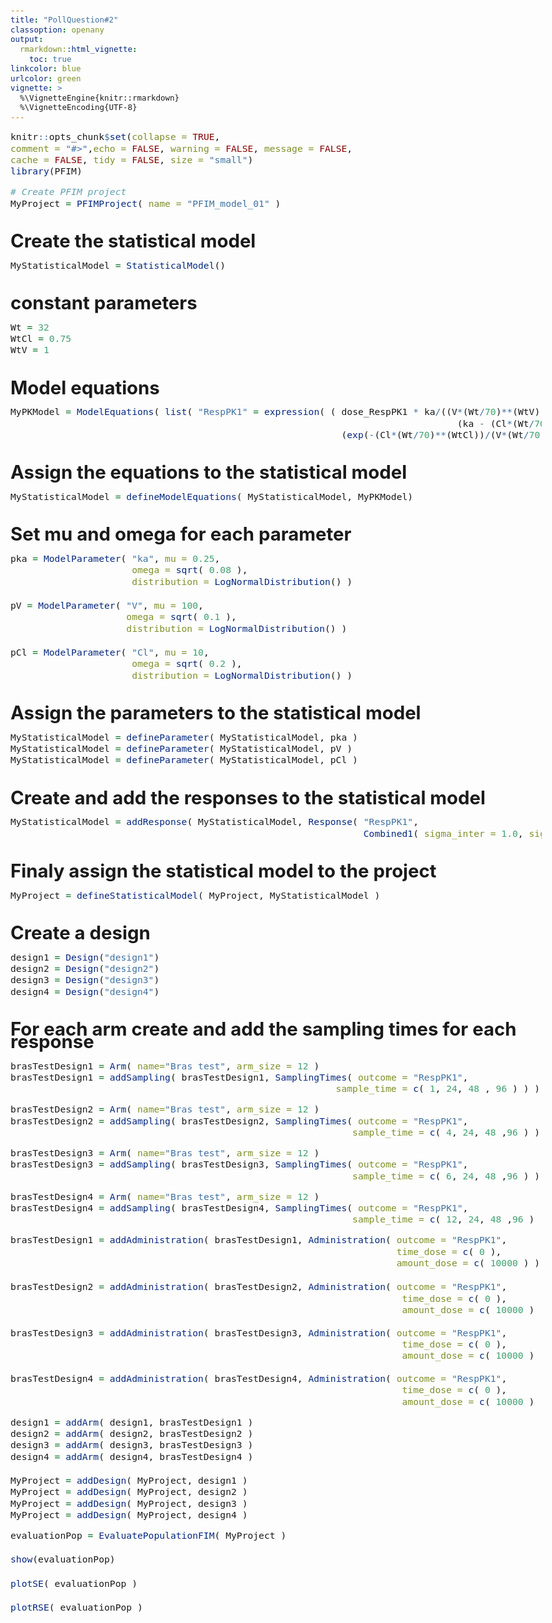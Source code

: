 ```yaml
---
title: "PollQuestion#2"
classoption: openany
output:
  rmarkdown::html_vignette:
    toc: true
linkcolor: blue
urlcolor: green
vignette: >
  %\VignetteEngine{knitr::rmarkdown}
  %\VignetteEncoding{UTF-8}
---
```


<style type="text/css">

body{
font-size: 11pt;
}

h1.title {
font-size: 40pt;
}

code.r{
font-size: 11pt;
}

body {
max-width: 1600px;  
margin-left:10px;
line-height: 20px;
}

</style>

```r
knitr::opts_chunk$set(collapse = TRUE,
comment = "#>",echo = FALSE, warning = FALSE, message = FALSE,
cache = FALSE, tidy = FALSE, size = "small")
library(PFIM)
```

```r
# Create PFIM project
MyProject = PFIMProject( name = "PFIM_model_01" )
```

# Create the statistical model
```r
MyStatisticalModel = StatisticalModel()
```

# constant parameters
```r
Wt = 32
WtCl = 0.75
WtV = 1
```

# Model equations
```r
MyPKModel = ModelEquations( list( "RespPK1" = expression( ( dose_RespPK1 * ka/((V*(Wt/70)**(WtV)) *
                                                                                 (ka - (Cl*(Wt/70)**(WtCl))/(V*(Wt/70)**(WtV))))) *
                                                            (exp(-(Cl*(Wt/70)**(WtCl))/(V*(Wt/70)**(WtV)) *t) - exp(-ka * t ) ) ) ) )
```

# Assign the equations to the statistical model
```r
MyStatisticalModel = defineModelEquations( MyStatisticalModel, MyPKModel)
```

# Set mu and omega for each parameter
```r

pka = ModelParameter( "ka", mu = 0.25,
                      omega = sqrt( 0.08 ),
                      distribution = LogNormalDistribution() )

pV = ModelParameter( "V", mu = 100,
                     omega = sqrt( 0.1 ),
                     distribution = LogNormalDistribution() )

pCl = ModelParameter( "Cl", mu = 10,
                      omega = sqrt( 0.2 ),
                      distribution = LogNormalDistribution() )
```

# Assign the parameters to the statistical model
```r
MyStatisticalModel = defineParameter( MyStatisticalModel, pka )
MyStatisticalModel = defineParameter( MyStatisticalModel, pV )
MyStatisticalModel = defineParameter( MyStatisticalModel, pCl )
```

# Create and add the responses to the statistical model
```r
MyStatisticalModel = addResponse( MyStatisticalModel, Response( "RespPK1",
                                                                Combined1( sigma_inter = 1.0, sigma_slope = 0.05 ) ) )
```

# Finaly assign the statistical model to the project
```r
MyProject = defineStatisticalModel( MyProject, MyStatisticalModel )
```

# Create a design
```r
design1 = Design("design1")
design2 = Design("design2")
design3 = Design("design3")
design4 = Design("design4")
```

# For each arm create and add the sampling times for each response

```r
brasTestDesign1 = Arm( name="Bras test", arm_size = 12 )
brasTestDesign1 = addSampling( brasTestDesign1, SamplingTimes( outcome = "RespPK1",
                                                           sample_time = c( 1, 24, 48 , 96 ) ) )
```

```r
brasTestDesign2 = Arm( name="Bras test", arm_size = 12 )
brasTestDesign2 = addSampling( brasTestDesign2, SamplingTimes( outcome = "RespPK1",
                                                              sample_time = c( 4, 24, 48 ,96 ) ) )
```

```r
brasTestDesign3 = Arm( name="Bras test", arm_size = 12 )
brasTestDesign3 = addSampling( brasTestDesign3, SamplingTimes( outcome = "RespPK1",
                                                              sample_time = c( 6, 24, 48 ,96 ) ) )
```

```r
brasTestDesign4 = Arm( name="Bras test", arm_size = 12 )
brasTestDesign4 = addSampling( brasTestDesign4, SamplingTimes( outcome = "RespPK1",
                                                              sample_time = c( 12, 24, 48 ,96 ) ) )
```

```r

brasTestDesign1 = addAdministration( brasTestDesign1, Administration( outcome = "RespPK1",
                                                                      time_dose = c( 0 ),
                                                                      amount_dose = c( 10000 ) ) )

brasTestDesign2 = addAdministration( brasTestDesign2, Administration( outcome = "RespPK1",
                                                                       time_dose = c( 0 ),
                                                                       amount_dose = c( 10000 ) ) )
 
brasTestDesign3 = addAdministration( brasTestDesign3, Administration( outcome = "RespPK1",
                                                                       time_dose = c( 0 ),
                                                                       amount_dose = c( 10000 ) ) )
 
brasTestDesign4 = addAdministration( brasTestDesign4, Administration( outcome = "RespPK1",
                                                                       time_dose = c( 0 ),
                                                                       amount_dose = c( 10000 ) ) )

```

```r
design1 = addArm( design1, brasTestDesign1 )
design2 = addArm( design2, brasTestDesign2 )
design3 = addArm( design3, brasTestDesign3 )
design4 = addArm( design4, brasTestDesign4 )

MyProject = addDesign( MyProject, design1 )
MyProject = addDesign( MyProject, design2 )
MyProject = addDesign( MyProject, design3 )
MyProject = addDesign( MyProject, design4 )
```

```r
evaluationPop = EvaluatePopulationFIM( MyProject ) 

show(evaluationPop)

plotSE( evaluationPop )

plotRSE( evaluationPop )
```


 


 


